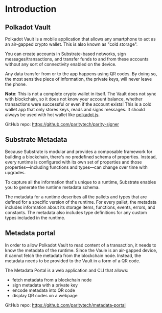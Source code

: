 # Introduction

## Polkadot Vault
Polkadot Vault is a mobile application that allows any smartphone to act as an air-gapped crypto wallet.
This is also known as "cold storage".

You can create accounts in Substrate-based networks, sign messages/transactions,
and transfer funds to and from these accounts without any sort of connectivity enabled on the device.

Any data transfer from or to the app happens using QR codes.
By doing so, the most sensitive piece of information, the private keys, will never leave the phone.

**Note:** This is not a complete crypto wallet in itself. The Vault does not sync with blockchain,
so it does not know your account balance, whether transactions were successful or even if the account exists!
This is a cold wallet app that only stores keys, reads and signs messages. It should always be used with hot wallet like [polkadot.js](https://polkadot.js.org/extension/).

GitHub repo: https://github.com/paritytech/parity-signer

## Substrate Metadata
Because Substrate is modular and provides a composable framework for building a blockchain, there's no predefined schema of properties.
Instead, every runtime is configured with its own set of properties and those properties—including functions and types—can change over time with upgrades.

To capture all the information that's unique to a runtime, Substrate enables you to generate the runtime metadata schema.

The metadata for a runtime describes all the pallets and types that are defined for a specific version of the runtime.
For every pallet, the metadata includes information about its storage items, functions, events, errors, and constants.
The metadata also includes type definitions for any custom types included in the runtime.

## Metadata portal
In order to allow Polkadot Vault to read content of a transaction, it needs to know the metadata of the runtime.
Since the Vaule is an air-gapped device, it cannot fetch the metadata from the blockchain node.
Instead, the metadata needs to be provided to the Vault in a form of a QR code.

The Metadata Portal is a web application and CLI that allows:
- fetch metadata from a blockchain node
- sign metadata with a private key
- encode metadata into QR code
- display QR codes on a webpage

GitHub repo: https://github.com/paritytech/metadata-portal
